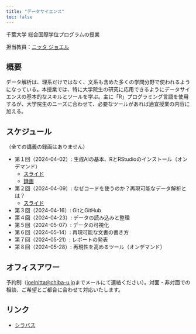 ```yaml
---
title: "データサイエンス"
toc: false
---
```


千葉大学 総合国際学位プログラムの授業

担当教員：[ニッタ ジョエル](https://www.joelnitta.com)

## 概要

データ解析は、理系だけではなく、文系も含めた多くの学問分野で使われるようになっている。本授業では、特に大学院生の研究に応用できるようにデータサイエンスの基本的なスキルとツールを学ぶ。主に「R」プログラミング言語を使用するが、大学院生のニーズに合わせて、必要なツールがあれば適宜授業の内容に加える。

## スケジュール

（全ての講義の録画はありません）

- 第１回（2024-04-02）: 生成AIの基本、RとRStudioのインストール（オンデマンド）
  - [スライド](day1/index.qmd)
  - [録画](https://youtu.be/PVTgdrTJKyM)
- 第２回（2024-04-09）: なぜコードを使うのか？再現可能なデータ解析とは？
  - [スライド](day2/index.qmd)
- 第３回（2024-04-16）: GitとGitHub
- 第４回（2024-04-23）: データの読み込みと整理
- 第５回（2024-05-07）: データの可視化
- 第６回（2024-05-14）: 再現可能な文書の書き方
- 第７回（2024-05-21）: レポートの発表
- 第８回（2024-05-28）: 再現性を高めるツール（オンデマンド）

## オフィスアワー

予約制（<joelnitta@chiba-u.jp>までメールにて連絡ください）。対面・非対面での相談、ご希望とご都合に合わせて対応いたします。

## リンク

- [シラバス](https://syllabus.gs.chiba-u.jp/2024/211218201000000/Z021100201/ja_JP)
